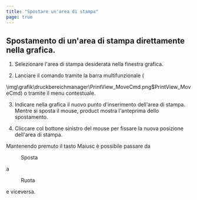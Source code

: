 ```yaml
---
title: "Spostare un'area di stampa"
page: true
---
```

## Spostamento di un&#39;area di stampa direttamente nella grafica.
<GeoMapper>

1. Selezionare l&#39;area di stampa desiderata nella finestra grafica.


2. Lanciare il comando tramite la barra multifunzionale  (


<Image>\img\grafik\druckbereichmanager\PrintView_MoveCmd.png$PrintView_MoveCmd</Image>) o tramite il menu contestuale.


3. Indicare nella grafica il nuovo punto d&#39;inserimento dell&#39;area di stampa. Mentre si sposta il mouse, <Placeholder>product</Placeholder> mostra l&#39;anteprima dello spostamento.


4. Cliccare col <Border>bottone sinistro del mouse</Border>  per fissare la nuova posizione dell&#39;area di stampa.





<Success>
Mantenendo premuto il tasto  <Border>Maiusc</Border>  &#232; possibile passare da  <Menu>Sposta</Menu>  a  <Menu>Ruota</Menu>  e viceversa.
</Success>

</GeoMapper>
